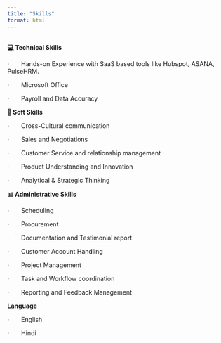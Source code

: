 ```yaml
---
title: "Skills"
format: html
---
```


## 

**💻 Technical Skills**

·       Hands-on Experience with SaaS based tools like Hubspot, ASANA, PulseHRM.

·       Microsoft Office

·       Payroll and Data Accuracy

**🧠 Soft Skills**

·       Cross-Cultural communication

·       Sales and Negotiations

·       Customer Service and relationship management

·       Product Understanding and Innovation

·       Analytical & Strategic Thinking

**📊 Administrative Skills**

·       Scheduling

·       Procurement

·       Documentation and Testimonial report

·       Customer Account Handling

·       Project Management

·       Task and Workflow coordination

·       Reporting and Feedback Management

**Language**

·       English

·       Hindi